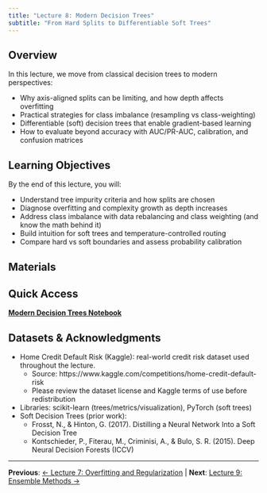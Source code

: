 ```yaml
---
title: "Lecture 8: Modern Decision Trees"
subtitle: "From Hard Splits to Differentiable Soft Trees"
---
```


## Overview

In this lecture, we move from classical decision trees to modern perspectives:

- Why axis-aligned splits can be limiting, and how depth affects overfitting
- Practical strategies for class imbalance (resampling vs class-weighting)
- Differentiable (soft) decision trees that enable gradient-based learning
- How to evaluate beyond accuracy with AUC/PR-AUC, calibration, and confusion matrices

## Learning Objectives

By the end of this lecture, you will:

- Understand tree impurity criteria and how splits are chosen
- Diagnose overfitting and complexity growth as depth increases
- Address class imbalance with data rebalancing and class weighting (and know the math behind it)
- Build intuition for soft trees and temperature-controlled routing
- Compare hard vs soft boundaries and assess probability calibration

## Materials

::: {.callout-tip}
## Quick Access
**[Modern Decision Trees Notebook](https://github.com/jinming99/learn-ml-by-building/blob/main/Lecture%208%20Modern%20Decision%20Trees/08-DecisionTrees-ModernView.ipynb)**
:::

## Datasets & Acknowledgments

- Home Credit Default Risk (Kaggle): real-world credit risk dataset used throughout the lecture.
  - Source: https://www.kaggle.com/competitions/home-credit-default-risk
  - Please review the dataset license and Kaggle terms of use before redistribution
- Libraries: scikit-learn (trees/metrics/visualization), PyTorch (soft trees)
- Soft Decision Trees (prior work):
  - Frosst, N., & Hinton, G. (2017). Distilling a Neural Network Into a Soft Decision Tree
  - Kontschieder, P., Fiterau, M., Criminisi, A., & Bulo, S. R. (2015). Deep Neural Decision Forests (ICCV)

---

**Previous**: [← Lecture 7: Overfitting and Regularization](07-regularization.qmd) | **Next**: [Lecture 9: Ensemble Methods →](09-ensemble.qmd)
